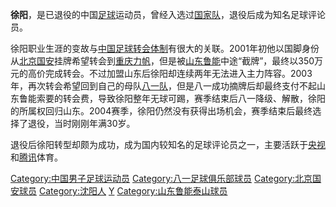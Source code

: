 {{Veil|time=2015-09-12T06:06:41+00:00}}
{{Football player infobox
| playername = 徐阳
| fullname = 徐阳
| englishfullname = Xu Yang
| nickname = 徐至摩
| countryofbirth = {{CHN}}
| cityofbirth = [[辽宁|辽宁]][[沈阳|沈阳]]
| dateofbirth = {{birth date and age|1974|6|6}}
| height = {{height|m=1.83}}
| position = 中场
| currentclub = 已退役
| youthyears = 1986－1993年
| youthclubs = 八一少年队／青年队
| years = 1994－1996年<br/>1997－2000年<br/>2001－2002年<br/>2003年<br/>2004
| clubs = [[八一足球俱乐部|八一队]]<br/>[[北京国安|北京国安]]<br/>[[山东鲁能泰山|山东鲁能泰山]]<br/>[[八一足球俱乐部|八一队]]<br/>[[山东鲁能泰山|山东鲁能泰山]]
| caps(goals) =
| nationalyears = 2000年
| nationalteam = {{fb|CHN}}
| nationalcaps(goals) =
|}}
'''徐阳'''{{BD|1974年|6月6日|||X}}，是已退役的中国[[足球|足球]]运动员，曾经入选过[[中国国家足球队|国家队]]，退役后成为知名足球评论员。

徐阳职业生涯的变故与[[中国足球转会制度|中国足球转会体制]]有很大的关联。2001年初他以国脚身份从[[北京国安|北京国安]]挂牌希望转会到[[重庆力帆|重庆力帆]]，但是被[[山东鲁能|山东鲁能]]中途“截牌”，最终以350万元的高价完成转会。不过加盟山东后徐阳却连续两年无法进入主力阵容。2003年，再次转会希望回到自己的母队[[八一足球俱乐部|八一队]]，但是八一成功摘牌后却最终支付不起山东鲁能索要的转会费，导致徐阳整年无球可踢，赛季结束后八一降级、解散，徐阳的所属权回归山东。2004赛季，徐阳仍然没有获得出场机会，赛季结束后最终选择了退役，当时刚刚年满30岁。

退役后徐阳转型却颇为成功，成为国内较知名的足球评论员之一，主要活跃于[[中国中央电视台|央视]]和[[腾讯|腾讯]]体育。

{{2000年亚洲杯足球赛中国参赛名单}}
{{HideH|HeadStyle=text-align:center;background:#FFD766;|Head=俱乐部荣誉}}
{{1997年甲A分类名单北京}}
{{1998年甲A分类名单北京}}
{{1999年甲A分类名单北京}}
{{2000年甲A分类名单北京}}
{{2001年山东鲁能泰山名单}}
{{2002年山东鲁能泰山名单}}
{{2004年山东鲁能泰山名单}}
{{HideF}}
{{DEFAULTSORT:XU Yang}}
[[Category:中国男子足球运动员|Category:中国男子足球运动员]]
[[Category:八一足球俱乐部球员|Category:八一足球俱乐部球员]]
[[Category:北京国安球员|Category:北京国安球员]]
[[Category:沈阳人|Category:沈阳人]]
[[Category:徐姓|Y]]
[[Category:山东鲁能泰山球员|Category:山东鲁能泰山球员]]